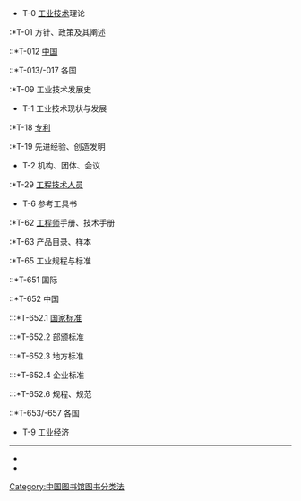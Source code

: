 {{Underlinked|time=2020-12-22T03:02:31+00:00}}
{{Unreferenced|time=2020-12-22T03:02:31+00:00}}
*T-0 [[工业技术|工业技术]]理论
:*T-01 方针、政策及其阐述
::*T-012 [[中国|中国]]
::*T-013/-017 各国
:*T-09 工业技术发展史
*T-1 工业技术现状与发展
:*T-18 [[专利|专利]]
:*T-19 先进经验、创造发明
*T-2 机构、团体、会议
:*T-29 [[工程技术人员|工程技术人员]]
*T-6 参考工具书
:*T-62 [[工程师|工程师]]手册、技术手册
:*T-63 产品目录、样本
:*T-65 工业规程与标准
::*T-651 国际
::*T-652 中国
:::*T-652.1 [[中华人民共和国国家标准|国家标准]]
:::*T-652.2 部颁标准
:::*T-652.3 地方标准
:::*T-652.4 企业标准
:::*T-652.6 规程、规范
::*T-653/-657 各国
*T-9 工业经济

----
*{{CLC-T}}
*{{CLC}}

[[Category:中国图书馆图书分类法|Category:中国图书馆图书分类法]]